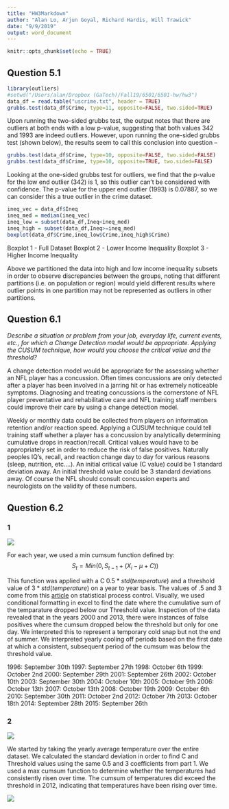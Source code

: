 ```yaml
---
title: "HW3Markdown"
author: "Alan Lo, Arjun Goyal, Richard Hardis, Will Trawick"
date: "9/9/2019"
output: word_document
---
```


```r
knitr::opts_chunk$set(echo = TRUE)
```

## Question 5.1
```r
library(outliers)
#setwd("/Users/alan/Dropbox (GaTech)/Fall19/6501/6501-hw/hw3")
data_df = read.table("uscrime.txt", header = TRUE)
grubbs.test(data_df$Crime, type=11, opposite=FALSE, two.sided=TRUE)
```
Upon running the two-sided grubbs test, the output notes that there are outliers at both ends with a low p-value, suggesting that both values 342 and 1993 are indeed outliers. However, upon running the one-sided grubbs test (shown below), the results seem to call this conclusion into question --
```r
grubbs.test(data_df$Crime, type=10, opposite=FALSE, two.sided=FALSE)
grubbs.test(data_df$Crime, type=10, opposite=TRUE, two.sided=FALSE)
```
Looking at the one-sided grubbs test for outliers, we find that the p-value for the low end outlier (342) is 1, so this outlier can't be considered with confidence. The p-value for the upper end outlier (1993) is 0.07887, so we can consider this a true outlier in the crime dataset.

```r
ineq_vec = data_df$Ineq
ineq_med = median(ineq_vec)
ineq_low = subset(data_df,Ineq<ineq_med)
ineq_high = subset(data_df,Ineq>=ineq_med)
boxplot(data_df$Crime,ineq_low$Crime,ineq_high$Crime)
```
Boxplot 1 - Full Dataset
Boxplot 2 - Lower Income Inequality
Boxplot 3 - Higher Income Inequality

Above we partitioned the data into high and low income inequality subsets in order to observe discrepancies between the groups, noting that different partitions (i.e. on population or region) would yield different results where outlier points in one partition may not be represented as outliers in other partitions.



## Question 6.1
*Describe a situation or problem from your job, everyday life, current events, etc., for which a Change Detection model would be appropriate. Applying the CUSUM technique, how would you choose the critical value and the threshold?*


A change detection model would be appropriate for the assessing whether an NFL player has a concussion. Often times concussions are only detected after a player has been involved in a jarring hit or has extremely noticeable symptoms. Diagnosing and treating concussions is the cornerstone of NFL player preventative and rehabilitative care and NFL training staff members could improve their care by using a change detection model.  

Weekly or monthly data could be collected from players on information retention and/or reaction speed. Applying a CUSUM technique could tell training staff whether a player has a concussion by analytically determining cumulative drops in reaction/recall. Critical values would have to be appropriately set in order to reduce the risk of false positives. Naturally peoples IQ’s, recall, and reaction change day to day for various reasons (sleep, nutrition, etc….). An initial critical value (C value) could be 1 standard deviation away. An initial threshold value could be 3 standard deviations away. Of course the NFL should consult concussion experts and neurologists on the validity of these numbers. 

## Question 6.2
### 1
![](images/summer_cooling_detection_by_year.PNG)

For each year, we used a min cumsum function defined by: $$S_{t}=Min(0, S_{t-1} + (X_i - \mu + C))$$


This function was applied with a C $0.5 * std(temperature)$ and a threshold value of $3 * std(temperature)$ on a year to year basis.  The values of .5 and 3 come from this [article](https://www.spcforexcel.com/knowledge/variable-control-charts/keeping-process-target-cusum-charts) on statistical process control. Visually, we used conditional formatting in excel to find the date where the cumulative sum of the temparature dropped below our Threshold value. Inspection of the data revealed that in the years 2000 and 2013, there were instances of false positives where the cumsum dropped below the threshold but only for one day. We interpreted this to represent a temporary cold snap but not the end of summer. We interpreted yearly cooling off periods based on the first date at which a consistent, subsequent period of the cumsum was below the threshold value. 

1996: September 30th
1997: September 27th
1998: October 6th
1999: October 2nd
2000: September 29th
2001: September 26th
2002: October 10th
2003: September 30th
2004: October 10th
2005: October 9th
2006: October 13th
2007: October 13th
2008: October 19th
2009: October 6th
2010: September 30th
2011: October 2nd
2012: October 7th
2013: October 18th
2014: September 28th
2015: September 26th

### 2
![](images/yearly_change.PNG)


We started by taking the yearly average temperature over the entire dataset. We calculated the standard deviation in order to find C and Threshold values using the same 0.5 and 3 coefficients from part 1. We used a max cumsum function to determine whether the temperatures had consistently risen over time. The cumsum of temperatures did exceed the threshold in 2012, indicating that temperatures have been rising over time.

![](images/yearly_change_graph.PNG)



